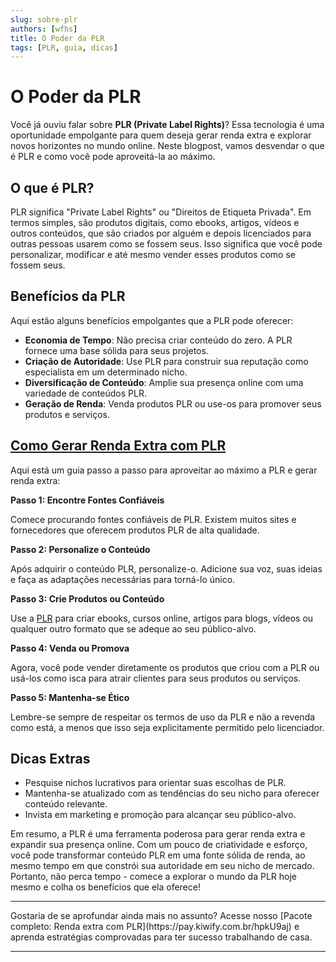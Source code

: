 ```yaml
---
slug: sobre-plr
authors: [wfhs]
title: O Poder da PLR
tags: [PLR, guia, dicas]
---
```


# O Poder da PLR

Você já ouviu falar sobre **PLR (Private Label Rights)**? Essa tecnologia é uma oportunidade empolgante para quem deseja gerar renda extra e explorar novos horizontes no mundo online. Neste blogpost, vamos desvendar o que é PLR e como você pode aproveitá-la ao máximo. 

## O que é PLR?

PLR significa "Private Label Rights" ou "Direitos de Etiqueta Privada". Em termos simples, são produtos digitais, como ebooks, artigos, vídeos e outros conteúdos, que são criados por alguém e depois licenciados para outras pessoas usarem como se fossem seus. Isso significa que você pode personalizar, modificar e até mesmo vender esses produtos como se fossem seus.

## Benefícios da PLR

Aqui estão alguns benefícios empolgantes que a PLR pode oferecer:

- **Economia de Tempo**: Não precisa criar conteúdo do zero. A PLR fornece uma base sólida para seus projetos.
- **Criação de Autoridade**: Use PLR para construir sua reputação como especialista em um determinado nicho.
- **Diversificação de Conteúdo**: Amplie sua presença online com uma variedade de conteúdos PLR.
- **Geração de Renda**: Venda produtos PLR ou use-os para promover seus produtos e serviços.

## [Como Gerar Renda Extra com PLR](https://pay.kiwify.com.br/hpkU9aj)

Aqui está um guia passo a passo para aproveitar ao máximo a PLR e gerar renda extra:

**Passo 1: Encontre Fontes Confiáveis**

Comece procurando fontes confiáveis de PLR. Existem muitos sites e fornecedores que oferecem produtos PLR de alta qualidade.

**Passo 2: Personalize o Conteúdo**

Após adquirir o conteúdo PLR, personalize-o. Adicione sua voz, suas ideias e faça as adaptações necessárias para torná-lo único.

**Passo 3: Crie Produtos ou Conteúdo**

Use a [PLR](https://pay.kiwify.com.br/hpkU9aj) para criar ebooks, cursos online, artigos para blogs, vídeos ou qualquer outro formato que se adeque ao seu público-alvo.

**Passo 4: Venda ou Promova**

Agora, você pode vender diretamente os produtos que criou com a PLR ou usá-los como isca para atrair clientes para seus produtos ou serviços.

**Passo 5: Mantenha-se Ético**

Lembre-se sempre de respeitar os termos de uso da PLR e não a revenda como está, a menos que isso seja explicitamente permitido pelo licenciador.

## Dicas Extras

- Pesquise nichos lucrativos para orientar suas escolhas de PLR.
- Mantenha-se atualizado com as tendências do seu nicho para oferecer conteúdo relevante.
- Invista em marketing e promoção para alcançar seu público-alvo.

Em resumo, a PLR é uma ferramenta poderosa para gerar renda extra e expandir sua presença online. Com um pouco de criatividade e esforço, você pode transformar conteúdo PLR em uma fonte sólida de renda, ao mesmo tempo em que constrói sua autoridade em seu nicho de mercado. Portanto, não perca tempo - comece a explorar o mundo da PLR hoje mesmo e colha os benefícios que ela oferece!

<hr/>
Gostaria de se aprofundar ainda mais no assunto? Acesse nosso [Pacote completo: Renda extra com PLR](https://pay.kiwify.com.br/hpkU9aj) e aprenda estratégias comprovadas para ter sucesso trabalhando de casa. <br />
<hr/>
